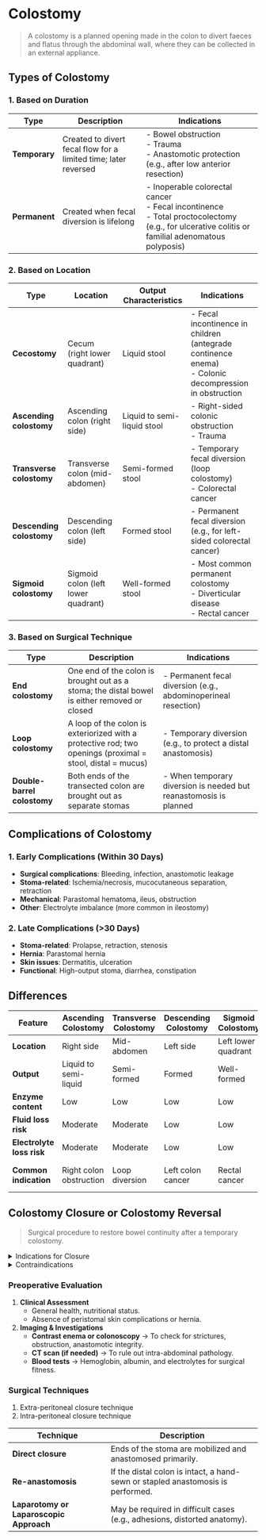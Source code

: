 # Colostomy

> A colostomy is a planned opening made in the colon to divert faeces and flatus through the abdominal wall, where they can be collected in an external appliance.

## Types of Colostomy

### 1. Based on Duration

| Type          | Description                                                     | Indications                                                                                                                                              |
| ------------- | --------------------------------------------------------------- | -------------------------------------------------------------------------------------------------------------------------------------------------------- |
| **Temporary** | Created to divert fecal flow for a limited time; later reversed | - Bowel obstruction <br/> - Trauma <br/> - Anastomotic protection (e.g., after low anterior resection)                                                   |
| **Permanent** | Created when fecal diversion is lifelong                        | - Inoperable colorectal cancer <br/> - Fecal incontinence <br/> - Total proctocolectomy (e.g., for ulcerative colitis or familial adenomatous polyposis) |

### 2. Based on Location

| Type                     | Location                            | Output Characteristics      | Indications                                                                                                |
| ------------------------ | ----------------------------------- | --------------------------- | ---------------------------------------------------------------------------------------------------------- |
| **Cecostomy**            | Cecum (right lower quadrant)        | Liquid stool                | - Fecal incontinence in children (antegrade continence enema) <br/> - Colonic decompression in obstruction |
| **Ascending colostomy**  | Ascending colon (right side)        | Liquid to semi-liquid stool | - Right-sided colonic obstruction <br/> - Trauma                                                           |
| **Transverse colostomy** | Transverse colon (mid-abdomen)      | Semi-formed stool           | - Temporary fecal diversion (loop colostomy) <br/> - Colorectal cancer                                     |
| **Descending colostomy** | Descending colon (left side)        | Formed stool                | - Permanent fecal diversion (e.g., for left-sided colorectal cancer)                                       |
| **Sigmoid colostomy**    | Sigmoid colon (left lower quadrant) | Well-formed stool           | - Most common permanent colostomy <br/> - Diverticular disease <br/> - Rectal cancer                       |

### 3. Based on Surgical Technique

| Type                        | Description                                                                                                | Indications                                                       |
| --------------------------- | ---------------------------------------------------------------------------------------------------------- | ----------------------------------------------------------------- |
| **End colostomy**           | One end of the colon is brought out as a stoma; the distal bowel is either removed or closed               | - Permanent fecal diversion (e.g., abdominoperineal resection)    |
| **Loop colostomy**          | A loop of the colon is exteriorized with a protective rod; two openings (proximal = stool, distal = mucus) | - Temporary diversion (e.g., to protect a distal anastomosis)     |
| **Double-barrel colostomy** | Both ends of the transected colon are brought out as separate stomas                                       | - When temporary diversion is needed but reanastomosis is planned |

## Complications of Colostomy

### 1. Early Complications (Within 30 Days)

- **Surgical complications**: Bleeding, infection, anastomotic leakage
- **Stoma-related**: Ischemia/necrosis, mucocutaneous separation, retraction
- **Mechanical**: Parastomal hematoma, ileus, obstruction
- **Other**: Electrolyte imbalance (more common in ileostomy)

### 2. Late Complications (>30 Days)

- **Stoma-related**: Prolapse, retraction, stenosis
- **Hernia**: Parastomal hernia
- **Skin issues**: Dermatitis, ulceration
- **Functional**: High-output stoma, diarrhea, constipation

## Differences

| Feature                   | Ascending Colostomy     | Transverse Colostomy | Descending Colostomy | Sigmoid Colostomy   | Ileostomy                  | Jejunostomy          |
| ------------------------- | ----------------------- | -------------------- | -------------------- | ------------------- | -------------------------- | -------------------- |
| **Location**              | Right side              | Mid-abdomen          | Left side            | Left lower quadrant | Right lower quadrant       | Upper abdomen        |
| **Output**                | Liquid to semi-liquid   | Semi-formed          | Formed               | Well-formed         | Liquid to pasty            | Watery               |
| **Enzyme content**        | Low                     | Low                  | Low                  | Low                 | High                       | Very high            |
| **Fluid loss risk**       | Moderate                | Moderate             | Low                  | Low                 | High                       | Very high            |
| **Electrolyte loss risk** | Moderate                | Moderate             | Low                  | Low                 | High                       | Very high            |
| **Common indication**     | Right colon obstruction | Loop diversion       | Left colon cancer    | Rectal cancer       | Inflammatory bowel disease | Short bowel syndrome |

## Colostomy Closure or Colostomy Reversal

> Surgical procedure to restore bowel continuity after a temporary colostomy.

<details>
<summary>Indications for Closure</summary>

- Resolution of the primary condition (e.g., anastomotic healing after low anterior resection).
- Good general condition of the patient.
- No evidence of distal obstruction or disease recurrence.

</details>

 <details>
 <summary>Contraindications</summary>

- Poor nutritional status.
- Ongoing pelvic sepsis or anastomotic complications.
- Short bowel syndrome or inadequate distal bowel length.

 </details>

### Preoperative Evaluation

1. **Clinical Assessment**
   - General health, nutritional status.
   - Absence of peristomal skin complications or hernia.
2. **Imaging & Investigations**
   - **Contrast enema or colonoscopy** → To check for strictures, obstruction, anastomotic integrity.
   - **CT scan (if needed)** → To rule out intra-abdominal pathology.
   - **Blood tests** → Hemoglobin, albumin, and electrolytes for surgical fitness.

### Surgical Techniques

1. Extra-peritoneal closure technique
1. Intra-peritoneal closure technique

| Technique                               | Description                                                                     |
| --------------------------------------- | ------------------------------------------------------------------------------- |
| **Direct closure**                      | Ends of the stoma are mobilized and anastomosed primarily.                      |
| **Re-anastomosis**                      | If the distal colon is intact, a hand-sewn or stapled anastomosis is performed. |
| **Laparotomy or Laparoscopic Approach** | May be required in difficult cases (e.g., adhesions, distorted anatomy).        |
